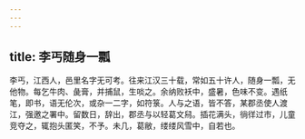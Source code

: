 ```yaml
---
---
---
```

title: 李丐随身一瓢
---



李丐，江西人，邑里名字无可考。往来江汉三十载，常如五十许人，随身一瓢，无他物。每乞牛肉、彘膏，并捕鼠，生啖之。余纳败袄中，盛暑，色味不变。遇纸笔，即书，语无伦次，或杂一二字，如符箓。人与之语，皆不答，某郡丞使人渡江，强邀之署中。留数日，辞出，郡丞与以轻葛文舄。插花满头，徜徉过市，儿童竞夺之，辄抱头匿笑，不予。未几，葛敝，缕缕风雪中，自若也。